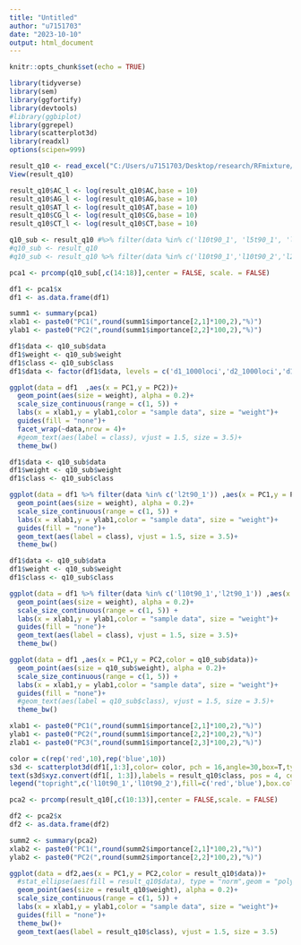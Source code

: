 ```yaml
---
title: "Untitled"
author: "u7151703"
date: "2023-10-10"
output: html_document
---
```


```r
knitr::opts_chunk$set(echo = TRUE)
```



```r
library(tidyverse)
library(sem)
library(ggfortify)
library(devtools)
#library(ggbiplot)
library(ggrepel)
library(scatterplot3d)
library(readxl)
options(scipen=999)
```

```r
result_q10 <- read_excel("C:/Users/u7151703/Desktop/research/RFmixture/data/mammal/q10_90taxa.xlsx")
View(result_q10)
```

```r
result_q10$AC_l <- log(result_q10$AC,base = 10)
result_q10$AG_l <- log(result_q10$AG,base = 10)
result_q10$AT_l <- log(result_q10$AT,base = 10)
result_q10$CG_l <- log(result_q10$CG,base = 10)
result_q10$CT_l <- log(result_q10$CT,base = 10)
```

```r
q10_sub <- result_q10 #%>% filter(data %in% c('l10t90_1', 'l5t90_1', 'l2t90_1', 'l1t90_1','l10t90_2', 'l5t90_2', 'l2t90_2', 'l1t90_2'))
#q10_sub <- result_q10
#q10_sub <- result_q10 %>% filter(data %in% c('l10t90_1','l10t90_2','l2t90_1','l2t90_2'))

pca1 <- prcomp(q10_sub[,c(14:18)],center = FALSE, scale. = FALSE)

df1 <- pca1$x 
df1 <- as.data.frame(df1) 

summ1 <- summary(pca1)
xlab1 <- paste0("PC1(",round(summ1$importance[2,1]*100,2),"%)")
ylab1 <- paste0("PC2(",round(summ1$importance[2,2]*100,2),"%)")
```

```r
df1$data <- q10_sub$data
df1$weight <- q10_sub$weight
df1$class <- q10_sub$class
df1$data <- factor(df1$data, levels = c('d1_1000loci','d2_1000loci','d1_500loci','d2_500loci','d1_200loci','d2_200loci','d1_100loci','d2_100loci'))

ggplot(data = df1  ,aes(x = PC1,y = PC2))+
  geom_point(aes(size = weight), alpha = 0.2)+
  scale_size_continuous(range = c(1, 5)) +
  labs(x = xlab1,y = ylab1,color = "sample data", size = "weight")+
  guides(fill = "none")+
  facet_wrap(~data,nrow = 4)+
  #geom_text(aes(label = class), vjust = 1.5, size = 3.5)+
  theme_bw()
```

```r
df1$data <- q10_sub$data
df1$weight <- q10_sub$weight
df1$class <- q10_sub$class

ggplot(data = df1 %>% filter(data %in% c('l2t90_1')) ,aes(x = PC1,y = PC2,color = data))+
  geom_point(aes(size = weight), alpha = 0.2)+
  scale_size_continuous(range = c(1, 5)) +
  labs(x = xlab1,y = ylab1,color = "sample data", size = "weight")+
  guides(fill = "none")+
  geom_text(aes(label = class), vjust = 1.5, size = 3.5)+
  theme_bw()
```


```r
df1$data <- q10_sub$data
df1$weight <- q10_sub$weight
df1$class <- q10_sub$class

ggplot(data = df1 %>% filter(data %in% c('l10t90_1','l2t90_1')) ,aes(x = PC1,y = PC2,color = data))+
  geom_point(aes(size = weight), alpha = 0.2)+
  scale_size_continuous(range = c(1, 5)) +
  labs(x = xlab1,y = ylab1,color = "sample data", size = "weight")+
  guides(fill = "none")+
  geom_text(aes(label = class), vjust = 1.5, size = 3.5)+
  theme_bw()
```

```r
ggplot(data = df1 ,aes(x = PC1,y = PC2,color = q10_sub$data))+
  geom_point(aes(size = q10_sub$weight), alpha = 0.2)+
  scale_size_continuous(range = c(1, 5)) +
  labs(x = xlab1,y = ylab1,color = "sample data", size = "weight")+
  guides(fill = "none")+
  #geom_text(aes(label = q10_sub$class), vjust = 1.5, size = 3.5)+ 
  theme_bw() 
```


```r
xlab1 <- paste0("PC1(",round(summ1$importance[2,1]*100,2),"%)")
ylab1 <- paste0("PC2(",round(summ1$importance[2,2]*100,2),"%)")
zlab1 <- paste0("PC3(",round(summ1$importance[2,3]*100,2),"%)")

color = c(rep('red',10),rep('blue',10))
s3d <- scatterplot3d(df1[,1:3],color= color, pch = 16,angle=30,box=T,type="p",lty.hide=2,lty.grid = 2,xlab = xlab1, ylab = ylab1, zlab = zlab1)
text(s3d$xyz.convert(df1[, 1:3]),labels = result_q10$class, pos = 4, cex = 0.8, col = color)
legend("topright",c('l10t90_1','l10t90_2'),fill=c('red','blue'),box.col=NA)
```



```r
pca2 <- prcomp(result_q10[,c(10:13)],center = FALSE,scale. = FALSE)
```

```r
df2 <- pca2$x 
df2 <- as.data.frame(df2) 

summ2 <- summary(pca2)
xlab2 <- paste0("PC1(",round(summ2$importance[2,1]*100,2),"%)")
ylab2 <- paste0("PC2(",round(summ2$importance[2,2]*100,2),"%)")
```

```r
ggplot(data = df2,aes(x = PC1,y = PC2,color = result_q10$data))+
  #stat_ellipse(aes(fill = result_q10$data), type = "norm",geom = "polygon",alpha = 0.25,color = NA)+ 
  geom_point(aes(size = result_q10$weight), alpha = 0.2)+
  scale_size_continuous(range = c(1, 5)) +
  labs(x = xlab1,y = ylab1,color = "sample data", size = "weight")+
  guides(fill = "none")+
  theme_bw()+
  geom_text(aes(label = result_q10$class), vjust = 1.5, size = 3.5) 
```




